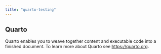 ```yaml
---
title: "quarto-testing"
---
```


## Quarto

Quarto enables you to weave together content and executable code into a finished document. To learn more about Quarto see <https://quarto.org>.
